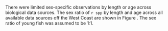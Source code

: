 There were limited sex-specific observations by length or age across biological data sources. The sex ratio of `r spp` by length and age across all available data sources off the West Coast are shown in Figure \ref{fig:frac-sex-len}. The sex ratio of young fish was assumed to be 1:1. 